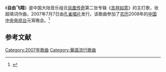 《'''自由飞翔'''》是中国大陆音乐组合[[凤凰传奇|凤凰传奇]]第二张专辑《[[吉祥如意_(专辑)|吉祥如意]]》的主打歌，张超填词作曲，2007年7月7日由[[孔雀唱片|孔雀唱片]]发行。该歌曲参加了[[农历|农历]]2008年的[[中国中央电视台|中国中央电视台]]元宵晚会。<ref>{{cite web |url=http://ent.163.com/09/0210/15/51Q7BSDP00032DGD.html |title=(2009年央视元宵节晚会)歌曲《自由飞翔》 |date=2009-02-10|work=网易 |archive-url=https://web.archive.org/web/20141205151735/http://ent.163.com/09/0210/15/51Q7BSDP00032DGD.html |archive-date=2014-12-05 |dead-url=yes}}</ref>

==参考文献==
{{reflist}}

{{DEFAULTSORT:Z自由}}
[[Category:2007年歌曲|Category:2007年歌曲]]
[[Category:華語流行歌曲|Category:華語流行歌曲]]
